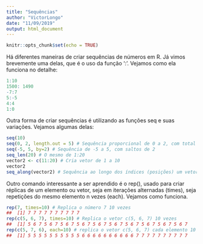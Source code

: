 ```yaml
---
title: "Sequências"
author: "VictorLongo"
date: "11/09/2019"
output: html_document
---
```


```r
knitr::opts_chunk$set(echo = TRUE)
```

Há diferentes maneiras de criar sequências de números em R. Já vimos brevemente uma delas, que é o uso da função ‘:’. Vejamos como ela funciona no detalhe:

```r
1:10
1500: 1490
-7:7
5:-5
4:4
1:0

```

Outra forma de criar sequências é utilizando as funções seq e suas variações. Vejamos algumas delas:

```r

seq(10)
seq(0, 2, length.out = 5) # Sequência proporcional de 0 a 2, com total de elementos igual a 5
seq(-5, 5, by=2) # Sequência de -5 a 5, com saltos de 2
seq_len(20) # O mesmo de 1:20
vector2 <- c(11:20) # Cria vetor de 1 a 10
vector2
seq_along(vector2) # Sequência ao longo dos índices (posições) um vetor

```

Outro comando interessante a ser aprendido é o rep(), usado para criar réplicas de um elemento ou vetor, seja em iterações alternadas (times), seja repetições do mesmo elemento n vezes (each). Vejamos como funciona.

```r

rep(7, times=10) # Replica o número 7 10 vezes
##  [1] 7 7 7 7 7 7 7 7 7 7
rep(c(5, 6, 7), times=10) # Replica o vetor c(5, 6, 7) 10 vezes
##  [1] 5 6 7 5 6 7 5 6 7 5 6 7 5 6 7 5 6 7 5 6 7 5 6 7 5 6 7 5 6 7
rep(c(5, 7, 6), each=10) # replica o vetor c(5, 6, 7) cada elemento 10 vezes consecutivas
##  [1] 5 5 5 5 5 5 5 5 5 5 6 6 6 6 6 6 6 6 6 6 7 7 7 7 7 7 7 7 7 7
```
